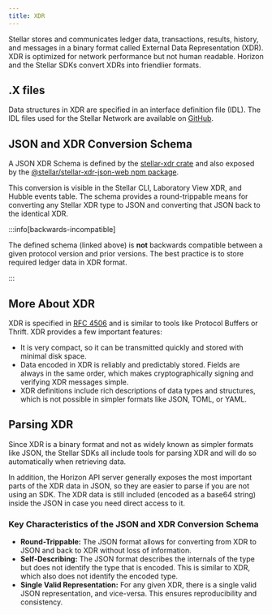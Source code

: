 ```yaml
---
title: XDR
---
```


Stellar stores and communicates ledger data, transactions, results, history, and messages in a binary format called External Data Representation (XDR). XDR is optimized for network performance but not human readable. Horizon and the Stellar SDKs convert XDRs into friendlier formats.

## .X files

Data structures in XDR are specified in an interface definition file (IDL). The IDL files used for the Stellar Network are available on [GitHub](https://github.com/stellar/stellar-xdr).

## JSON and XDR Conversion Schema

A JSON XDR Schema is defined by the [stellar-xdr crate](https://docs.rs/stellar-xdr) and also exposed by the [@stellar/stellar-xdr-json-web npm package](https://www.npmjs.com/package/@stellar/stellar-xdr-json-web).

This conversion is visible in the Stellar CLI, Laboratory View XDR, and Hubble events table. The schema provides a round-trippable means for converting any Stellar XDR type to JSON and converting that JSON back to the identical XDR.

:::info[backwards-incompatible]

The defined schema (linked above) is **not** backwards compatible between a given protocol version and prior versions. The best practice is to store required ledger data in XDR format.

:::

## More About XDR

XDR is specified in [RFC 4506](http://tools.ietf.org/html/rfc4506.html) and is similar to tools like Protocol Buffers or Thrift. XDR provides a few important features:

- It is very compact, so it can be transmitted quickly and stored with minimal disk space.
- Data encoded in XDR is reliably and predictably stored. Fields are always in the same order, which makes cryptographically signing and verifying XDR messages simple.
- XDR definitions include rich descriptions of data types and structures, which is not possible in simpler formats like JSON, TOML, or YAML.

## Parsing XDR

Since XDR is a binary format and not as widely known as simpler formats like JSON, the Stellar SDKs all include tools for parsing XDR and will do so automatically when retrieving data.

In addition, the Horizon API server generally exposes the most important parts of the XDR data in JSON, so they are easier to parse if you are not using an SDK. The XDR data is still included (encoded as a base64 string) inside the JSON in case you need direct access to it.

### Key Characteristics of the JSON and XDR Conversion Schema

- **Round-Trippable:** The JSON format allows for converting from XDR to JSON and back to XDR without loss of information.
- **Self-Describing:** The JSON format describes the internals of the type but does not identify the type that is encoded. This is similar to XDR, which also does not identify the encoded type.
- **Single Valid Representation:** For any given XDR, there is a single valid JSON representation, and vice-versa. This ensures reproducibility and consistency.
